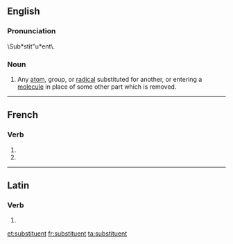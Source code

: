 ==English==

===Pronunciation===
\Sub*stit"u*ent\.

===Noun===
{{en-noun}}

# {{chemistry}} Any [[atom]], group, or [[radical]] substituted for another, or entering a [[molecule]] in place of some other part which is removed.

----

==French==

===Verb===
{{fr-verb-form}}

# {{conjugation of|substituer||3|p|pres|ind|lang=fr}}
# {{conjugation of|substituer||3|p|pres|sub|lang=fr}}

----

==Latin==

===Verb===
{{la-verb-form|substituent}}

# {{conjugation of|substituo|substituō|3|p|fut|act|ind|lang=la}}

[[et:substituent]]
[[fr:substituent]]
[[ta:substituent]]